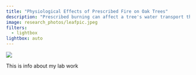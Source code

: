 ```yaml
---
title: "Physiological Effects of Prescribed Fire on Oak Trees"
description: "Prescribed burning can affect a tree's water transport through its stem and leaves, the rate of water loss through its stomata and cuticle when the stomata are closed, and tempurature variability."
image: research_photos/leafpic.jpeg
filters: 
  - lightbox
lightbox: auto
---
```



![](research_photos/leafpic.jpeg){group="first" 
description="Collecting branches from post-burn trees to measure leaf and stem hydraulic conductivity. Sedgwick Reserve, July 2024"}


This is info about my lab work